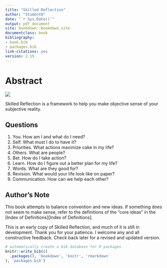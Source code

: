 ```yaml
--- 
title: "Skilled Reflection"
author: "Student0"
date: "`r Sys.Date()`"
output: pdf_document
site: bookdown::bookdown_site
documentclass: book
bibliography:
- book.bib
- packages.bib
link-citations: yes
version: 2.15
---
```



# Abstract {-}

![](../figs/sr_gray_transp.png)


Skilled Reflection is a framework to help you make objective sense of your subjective reality. 

## Questions  
1.  You.  How am I and what do I need?
2.	Self. What must I do to have it? 
3.  Priorities. What actions maximize cake in my life?    
4.	Others. What are people?   
5.	Bet. How do I take action?   
6.	Learn. How do I figure out a better plan for my life?    
7.	Words. What are they good for?  
8.	Revision. What would your life look like on paper? 
9.  Communication. How can we help each other?

## Author's Note  
This book attempts to balance convention and new ideas. If something does not seem to make sense, refer to the definitions of the "core ideas" in the [Index of Definitions][Index of Definitions].  

This is an early copy of Skilled Reflection, and much of it is still in development. Thank you for your patience. I welcome any and all constructive feedback. Check back later for a revised and updated version.

```r
# automatically create a bib database for R packages
knitr::write_bib(c(
  .packages(), 'bookdown', 'knitr', 'rmarkdown'
), 'packages.bib')
```
